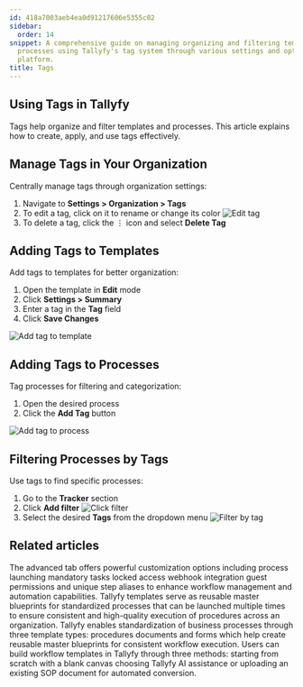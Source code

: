 ```yaml
---
id: 418a7003aeb4ea0d91217606e5355c02
sidebar:
  order: 14
snippet: A comprehensive guide on managing organizing and filtering templates and
  processes using Tallyfy's tag system through various settings and options in the
  platform.
title: Tags
---
```


## Using Tags in Tallyfy

Tags help organize and filter templates and processes. This article explains how to create, apply, and use tags effectively.

## Manage Tags in Your Organization

Centrally manage tags through organization settings:

1. Navigate to **Settings > Organization > Tags**
2. To edit a tag, click on it to rename or change its color
   ![Edit tag](https://screenshots.tallyfy.com/tallyfy%2Fpro%2Fdesktop-light-edit-tag.png)
3. To delete a tag, click the ⋮ icon and select **Delete Tag**

## Adding Tags to Templates

Add tags to templates for better organization:

1. Open the template in **Edit** mode
2. Click **Settings > Summary**
3. Enter a tag in the **Tag** field
4. Click **Save Changes**

![Add tag to template](https://screenshots.tallyfy.com/tallyfy%2Fpro%2Fdesktop-light-add-tag-to-template.png)

## Adding Tags to Processes

Tag processes for filtering and categorization:

1. Open the desired process
2. Click the **Add Tag** button

![Add tag to process](https://screenshots.tallyfy.com/tallyfy%2Fpro%2Fdesktop-light-add-tag-process.png)

## Filtering Processes by Tags

Use tags to find specific processes:

1. Go to the **Tracker** section
2. Click **Add filter**
   ![Click filter](https://screenshots.tallyfy.com/tallyfy%2Fpro%2Fdesktop-light-click-filter.png)
3. Select the desired **Tags** from the dropdown menu
   ![Filter by tag](https://screenshots.tallyfy.com/tallyfy%2Fpro%2Fdesktop-light-filter-process-by-tag.png)


## Related articles
<CardGrid>
<LinkTitleCard header="<b>Tasks > Advanced tab</b>" href="/products/pro/tracking-and-tasks/tasks/how-can-i-utilize-tallyfys-advanced-tab-features/" > The advanced tab offers powerful customization options including process launching mandatory tasks locked access webhook integration guest permissions and unique step aliases to enhance workflow management and automation capabilities. </LinkTitleCard>
<LinkTitleCard header="<b>Documenting > Templates</b>" href="/products/pro/documenting/templates/" > Tallyfy templates serve as reusable master blueprints for standardized processes that can be launched multiple times to ensure consistent and high-quality execution of procedures across an organization. </LinkTitleCard>
<LinkTitleCard header="<b>Pro > Essentials</b>" href="/products/pro/documenting/" > Tallyfy enables standardization of business processes through three template types: procedures documents and forms which help create reusable master blueprints for consistent workflow execution. </LinkTitleCard>
<LinkTitleCard header="<b>Templates > Create a template</b>" href="/products/pro/documenting/templates/create-template/" > Users can build workflow templates in Tallyfy through three methods: starting from scratch with a blank canvas choosing Tallyfy AI assistance or uploading an existing SOP document for automated conversion. </LinkTitleCard>
</CardGrid>